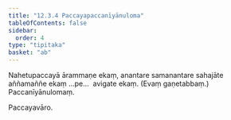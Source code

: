 ```yaml
---
title: "12.3.4 Paccayapaccanīyānuloma"
tableOfContents: false
sidebar:
  order: 4
type: "tipitaka"
basket: "ab"
---
```



<DynamicBreadcrumb />

<Division number="32">

<Paragraph number="1750">
Nahetupaccayā ārammaṇe ekaṃ, anantare samanantare sahajāte aññamaññe ekaṃ …pe…  avigate ekaṃ. (Evaṃ gaṇetabbaṃ.)

</Paragraph>
</Division>

<Paragraph number="1751" type="center">
Paccanīyānulomaṃ.

  
Paccayavāro.
</Paragraph>